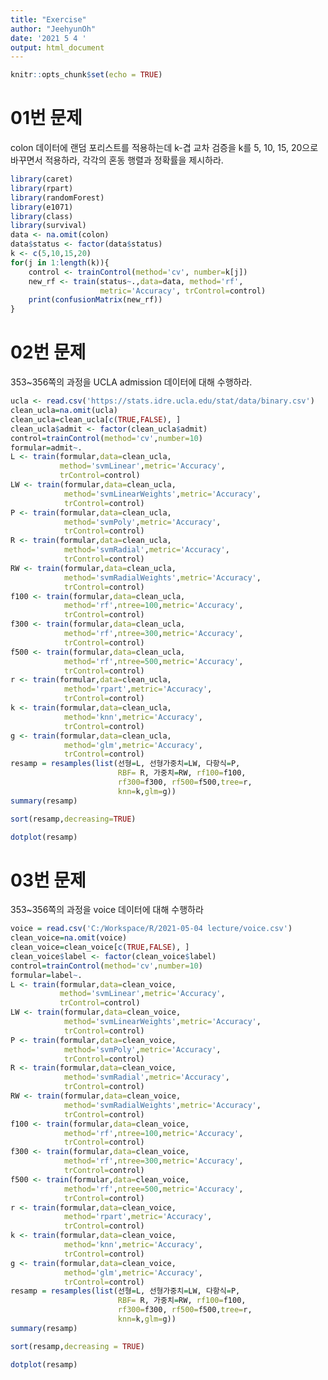 ```yaml
---
title: "Exercise"
author: "JeehyunOh"
date: '2021 5 4 '
output: html_document
---
```


```r
knitr::opts_chunk$set(echo = TRUE)
```

# 01번 문제
colon 데이터에 랜덤 포리스트를 적용하는데 k-겹 교차 검증을
k를 5, 10, 15, 20으로 바꾸면서 적용하라, 각각의 혼동 행렬과 정확률을 제시하라.

```r
library(caret)
library(rpart)
library(randomForest)
library(e1071)
library(class)
library(survival)
data <- na.omit(colon)
data$status <- factor(data$status)
k <- c(5,10,15,20)
for(j in 1:length(k)){
    control <- trainControl(method='cv', number=k[j])
    new_rf <- train(status~.,data=data, method='rf',
                    metric='Accuracy', trControl=control)
    print(confusionMatrix(new_rf))
}
```

# 02번 문제
353~356쪽의 과정을 UCLA admission 데이터에 대해 수행하라.

```r
ucla <- read.csv('https://stats.idre.ucla.edu/stat/data/binary.csv')
clean_ucla=na.omit(ucla)
clean_ucla=clean_ucla[c(TRUE,FALSE), ]
clean_ucla$admit <- factor(clean_ucla$admit)
control=trainControl(method='cv',number=10)
formular=admit~.
L <- train(formular,data=clean_ucla,
           method='svmLinear',metric='Accuracy',
           trControl=control)
LW <- train(formular,data=clean_ucla,
            method='svmLinearWeights',metric='Accuracy',
            trControl=control)
P <- train(formular,data=clean_ucla,
            method='svmPoly',metric='Accuracy',
            trControl=control)
R <- train(formular,data=clean_ucla,
            method='svmRadial',metric='Accuracy',
            trControl=control)
RW <- train(formular,data=clean_ucla,
            method='svmRadialWeights',metric='Accuracy',
            trControl=control)
f100 <- train(formular,data=clean_ucla,
            method='rf',ntree=100,metric='Accuracy',
            trControl=control)
f300 <- train(formular,data=clean_ucla,
            method='rf',ntree=300,metric='Accuracy',
            trControl=control)
f500 <- train(formular,data=clean_ucla,
            method='rf',ntree=500,metric='Accuracy',
            trControl=control)
r <- train(formular,data=clean_ucla,
            method='rpart',metric='Accuracy',
            trControl=control)
k <- train(formular,data=clean_ucla,
            method='knn',metric='Accuracy',
            trControl=control)
g <- train(formular,data=clean_ucla,
            method='glm',metric='Accuracy',
            trControl=control)
resamp = resamples(list(선형=L, 선형가중치=LW, 다항식=P,
                        RBF= R, 가중치=RW, rf100=f100,
                        rf300=f300, rf500=f500,tree=r,
                        knn=k,glm=g))
summary(resamp)
```

```r
sort(resamp,decreasing=TRUE)
```

```r
dotplot(resamp)
```

# 03번 문제
353~356쪽의 과정을 voice 데이터에 대해 수행하라

```r
voice = read.csv('C:/Workspace/R/2021-05-04 lecture/voice.csv')
clean_voice=na.omit(voice)
clean_voice=clean_voice[c(TRUE,FALSE), ]
clean_voice$label <- factor(clean_voice$label)
control=trainControl(method='cv',number=10)
formular=label~.
L <- train(formular,data=clean_voice,
           method='svmLinear',metric='Accuracy',
           trControl=control)
LW <- train(formular,data=clean_voice,
            method='svmLinearWeights',metric='Accuracy',
            trControl=control)
P <- train(formular,data=clean_voice,
            method='svmPoly',metric='Accuracy',
            trControl=control)
R <- train(formular,data=clean_voice,
            method='svmRadial',metric='Accuracy',
            trControl=control)
RW <- train(formular,data=clean_voice,
            method='svmRadialWeights',metric='Accuracy',
            trControl=control)
f100 <- train(formular,data=clean_voice,
            method='rf',ntree=100,metric='Accuracy',
            trControl=control)
f300 <- train(formular,data=clean_voice,
            method='rf',ntree=300,metric='Accuracy',
            trControl=control)
f500 <- train(formular,data=clean_voice,
            method='rf',ntree=500,metric='Accuracy',
            trControl=control)
r <- train(formular,data=clean_voice,
            method='rpart',metric='Accuracy',
            trControl=control)
k <- train(formular,data=clean_voice,
            method='knn',metric='Accuracy',
            trControl=control)
g <- train(formular,data=clean_voice,
            method='glm',metric='Accuracy',
            trControl=control)
resamp = resamples(list(선형=L, 선형가중치=LW, 다항식=P,
                        RBF= R, 가중치=RW, rf100=f100,
                        rf300=f300, rf500=f500,tree=r,
                        knn=k,glm=g))
summary(resamp)
```

```r
sort(resamp,decreasing = TRUE)
```

```r
dotplot(resamp)
```

